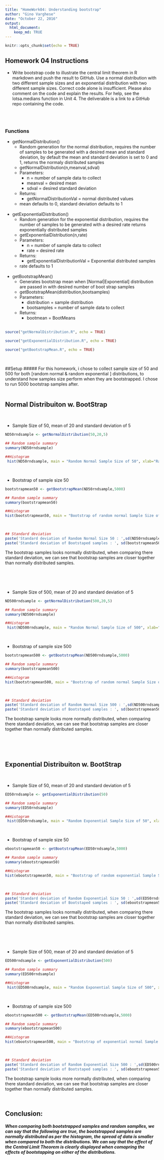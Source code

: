```yaml
---
title: "HomeWork04: Understanding bootstrap"
author: "Gino Varghese"
date: "October 22, 2016"
output: 
  html_document:
    keep_md: TRUE
---
```


```r
knitr::opts_chunk$set(echo = TRUE)
```

## Homework 04 Instructions      
* Write bootstrap code to illustrate the central limit theorem in R markdown and push the result to GitHub. Use a normal distribution with two different sample sizes and an exponential distribution with two different sample sizes. Correct code alone is insufficient. Please also comment on the code and explain the results. For help, see the lotsa.medians function in Unit 4. The deliverable is a link to a GitHub repo containing the code.           

<br>
<br>

### Functions        

* getNormalDistribution()         
    + Random generation for the normal distribution, requires the number of samples to be generated with a desired mean and standard deviation, by default the mean and standard deviation is set to 0 and 1, returns the normaly distributed samples   
    + getNormalDistribution(n,meanval,sdval)   
    + Parameters:      
        + n = number of sample data to collect      
        + meanval = desired mean     
        + sdval = desired standard deviation   
    + Returns:    
        + getNormalDistributionVal = normal distributed values
    + mean defaults to 0, standard deviation defaults to 1    
<br>
* getExponentialDistribution()         
    + Random generation for the exponential distribution, requires the number of samples to be generated with a desired rate returns exponentially distributed samples      
    + getExponentialDistribution(n,rate)   
    + Parameters:      
        + n = number of sample data to collect      
        + rate = desired rate     
    + Returns:    
        + getExponentialDistributionVal = Exponential distributed samples      
    + rate defaults to 1           
<br>
* getBootstrapMean()            
    + Generates bootstrap mean when [Normal|Exponential] distribution are passed in with desired number of boot strap samples           
    + getBootstrapMean(distribution,bootsamples)          
    + Parameters:        
        + distribution = sample distribution               
        + bootsamples = number of sample data to collect     
    + Returns:    
        + bootmean = BootMeans      
<br>

```r
source("getNormalDistribution.R", echo = TRUE)
```
```r
source("getExponentialDistribution.R", echo = TRUE)
```
```r
source("getBootstrapMean.R", echo = TRUE)
```

<br>        

##Setup
##### For this homework, i chose to collect sample size of 50 and 500 for both [random normal & random exponential ] distributions, to understand how samples size perform when they are bootstrapped. I chose to run 5000 bootstrap samples after.     
<br>    

## Normal Distribuiton w. BootStrap 
<br>

* Sample Size of 50, mean of 20 and standard deviation of 5
```r
ND50rndsample <- getNormalDistribution(50,20,5)

## Random sample summary
summary(ND50rndsample)

##Histogram 
 hist(ND50rndsample, main = "Random Normal Sample Size of 50", xlab="Random samples", col = "orange")
```
                         
                         
                         
<br>      

* Bootstrap of sample size 50
```r
bootstrapmean50 <- getBootstrapMean(ND50rndsample,5000)

## Random sample summary
summary(bootstrapmean50)

##Histogram 
hist(bootstrapmean50, main = "Bootstrap of random normal Sample Size of 50", xlab="Boot straped samples", col = "green")
```

<br>
```r
## Standard deviation
paste('Standard deviation of Random Normal Size 50 : ',sd(ND50rndsample))
paste('Standard deviation of Bootstaped samples : ', sd(bootstrapmean50))
```
The bootstrap samples looks normally distributed, when comparing there standard deviation, we can see that bootstrap samples are closer together than normally distributed samples.

<br>
<br>
<br>

* Sample Size of 500, mean of 20 and standard deviation of 5
```r
ND500rndsample <- getNormalDistribution(500,20,5)

## Random sample summary
summary(ND500rndsample)

##Histogram 
 hist(ND500rndsample, main = "Random Normal Sample Size of 500", xlab="Random samples", col = "cyan")
```

<br>      

* Bootstrap of sample size 500
```r
bootstrapmean500 <- getBootstrapMean(ND500rndsample,5000)

## Random sample summary
summary(bootstrapmean500)

##Histogram 
hist(bootstrapmean500, main = "Bootstrap of random normal Sample Size of 500", xlab="Boot straped samples", col = "green")
```

<br>
```r
## Standard deviation
paste('Standard deviation of Random Normal Size 500 : ',sd(ND500rndsample))
paste('Standard deviation of Bootstaped samples : ', sd(bootstrapmean500))
```
The bootstrap sample looks more normally distributed, when comparing there standard deviation, we can see that bootstrap samples are closer together than normally distributed samples.     

<br>
<br>
<br>


## Exponential Distribuiton w. BootStrap 
<br>

* Sample Size of 50, mean of 20 and standard deviation of 5
```r
ED50rndsample <- getExponentialDistribution(50)

## Random sample summary
summary(ED50rndsample)

##Histogram 
 hist(ED50rndsample, main = "Random Exponential Sample Size of 50", xlab="Random samples", col = "orange")
```
                         
                         
                         
<br>      

* Bootstrap of sample size 50
```r
ebootstrapmean50 <- getBootstrapMean(ED50rndsample,5000)

## Random sample summary
summary(ebootstrapmean50)

##Histogram 
hist(ebootstrapmean50, main = "Bootstrap of random exponential Sample Size of 50", xlab="Boot straped samples", col = "green")
```

<br>
```r
## Standard deviation
paste('Standard deviation of Random Exponential Size 50 : ',sd(ED50rndsample))
paste('Standard deviation of Bootstaped samples : ', sd(ebootstrapmean50))
```
The bootstrap samples looks normally distributed, when comparing there standard deviation, we can see that bootstrap samples are closer together than normally distributed samples.

<br>
<br>
<br>

* Sample Size of 500, mean of 20 and standard deviation of 5
```r
ED500rndsample <- getExponentialDistribution(500)

## Random sample summary
summary(ED500rndsample)

##Histogram 
 hist(ED500rndsample, main = "Random Exponential Sample Size of 500", xlab="Random samples", col = "cyan")
```

<br>      

* Bootstrap of sample size 500
```r
ebootstrapmean500 <- getBootstrapMean(ED500rndsample,5000)

## Random sample summary
summary(ebootstrapmean500)

##Histogram 
hist(ebootstrapmean500, main = "Bootstrap of exponential normal Sample Size of 500", xlab="Boot straped samples", col = "green")
```

<br>
```r
## Standard deviation
paste('Standard deviation of Random Exponential Size 500 : ',sd(ED500rndsample))
paste('Standard deviation of Bootstaped samples : ', sd(ebootstrapmean500))
```
The bootstrap sample looks more normally distributed, when comparing there standard deviation, we can see that bootstrap samples are closer together than normally distributed samples.         

<br>

## Conclusion:
##### When comparing both bootstrapped samples and random samplles, we can say that the following are true, the bootstrapped samples are normally distributed as per the histogram, the spread of data is smaller when compared to both the distributions. We can say that the effect of the Central Limit Theorem is clearly displayed when comapring the effects of bootstapping on either of the distributions.

